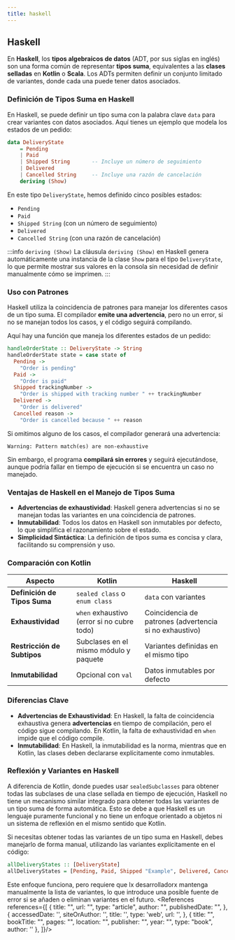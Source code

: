 ```yaml
---
title: haskell
---
```


<ReadingTime/>

## Haskell

En **Haskell**, los **tipos algebraicos de datos** (ADT, por sus siglas en inglés) son una forma común de representar **tipos suma**, equivalentes a las **clases selladas** en **Kotlin** o **Scala**. Los ADTs permiten definir un conjunto limitado de variantes, donde cada una puede tener datos asociados.

### Definición de Tipos Suma en Haskell

En Haskell, se puede definir un tipo suma con la palabra clave `data` para crear variantes con datos asociados. Aquí tienes un ejemplo que modela los estados de un pedido:

```haskell
data DeliveryState
    = Pending
    | Paid
    | Shipped String       -- Incluye un número de seguimiento
    | Delivered
    | Cancelled String     -- Incluye una razón de cancelación
    deriving (Show)
```

En este tipo `DeliveryState`, hemos definido cinco posibles estados:

- `Pending`
- `Paid`
- `Shipped String` (con un número de seguimiento)
- `Delivered`
- `Cancelled String` (con una razón de cancelación)

:::info `deriving (Show)`
La cláusula `deriving (Show)` en Haskell genera automáticamente una instancia de la clase `Show` para el tipo `DeliveryState`, lo que permite mostrar sus valores en la consola sin necesidad de definir manualmente cómo se imprimen.
:::

### Uso con Patrones

Haskell utiliza la coincidencia de patrones para manejar los diferentes casos de un tipo suma. El compilador **emite una advertencia**, pero no un error, si no se manejan todos los casos, y el código seguirá compilando.

Aquí hay una función que maneja los diferentes estados de un pedido:

```haskell
handleOrderState :: DeliveryState -> String
handleOrderState state = case state of
  Pending ->
    "Order is pending"
  Paid ->
    "Order is paid"
  Shipped trackingNumber ->
    "Order is shipped with tracking number " ++ trackingNumber
  Delivered ->
    "Order is delivered"
  Cancelled reason ->
    "Order is cancelled because " ++ reason
```

Si omitimos alguno de los casos, el compilador generará una advertencia:

```
Warning: Pattern match(es) are non-exhaustive
```

Sin embargo, el programa **compilará sin errores** y seguirá ejecutándose, aunque podría fallar en tiempo de ejecución si se encuentra un caso no manejado.

### Ventajas de Haskell en el Manejo de Tipos Suma

- **Advertencias de exhaustividad**: Haskell genera advertencias si no se manejan todas las variantes en una coincidencia de patrones.
- **Inmutabilidad**: Todos los datos en Haskell son inmutables por defecto, lo que simplifica el razonamiento sobre el estado.
- **Simplicidad Sintáctica**: La definición de tipos suma es concisa y clara, facilitando su comprensión y uso.

### Comparación con Kotlin

| Aspecto                      | Kotlin                                     | Haskell                                                 |
|------------------------------|--------------------------------------------|---------------------------------------------------------|
| **Definición de Tipos Suma** | `sealed class` o ``enum class``            | `data` con variantes                                    |
| **Exhaustividad**            | `when` exhaustivo (error si no cubre todo) | Coincidencia de patrones (advertencia si no exhaustivo) |
| **Restricción de Subtipos**  | Subclases en el mismo módulo y paquete     | Variantes definidas en el mismo tipo                    |
| **Inmutabilidad**            | Opcional con ``val``                       | Datos inmutables por defecto                            |

### Diferencias Clave

- **Advertencias de Exhaustividad**: En Haskell, la falta de coincidencia exhaustiva genera **advertencias** en tiempo de compilación, pero el código sigue compilando. En Kotlin, la falta de exhaustividad en `when` impide que el código compile.
- **Inmutabilidad**: En Haskell, la inmutabilidad es la norma, mientras que en Kotlin, las clases deben declararse explícitamente como inmutables.

### Reflexión y Variantes en Haskell

A diferencia de Kotlin, donde puedes usar `sealedSubclasses` para obtener todas las subclases de una clase sellada en tiempo de ejecución, Haskell no tiene un mecanismo similar integrado para obtener todas las variantes de un tipo suma de forma automática. Esto se debe a que Haskell es un lenguaje puramente funcional y no tiene un enfoque orientado a objetos ni un sistema de reflexión en el mismo sentido que Kotlin.

Si necesitas obtener todas las variantes de un tipo suma en Haskell, debes manejarlo de forma manual, utilizando las variantes explícitamente en el código:

```haskell
allDeliveryStates :: [DeliveryState]
allDeliveryStates = [Pending, Paid, Shipped "Example", Delivered, Cancelled "Example"]
```

Este enfoque funciona, pero requiere que lx desarrolladorx mantenga manualmente la lista de variantes, lo que introduce una posible fuente de error si se añaden o eliminan variantes en el futuro.
<References references={[
    {
        title: "",
        url: "",
        type: "article",
        author: "",
        publishedDate: "",
    },
    {
        accessedDate: '',
        siteOrAuthor: '',
        title: '',
        type: 'web',
        url: '',
    },
    {
        title: "",
        bookTitle: "",
        pages: "",
        location: "",
        publisher: "",
        year: "",
        type: "book",
        author: ''
    },
]}/>
